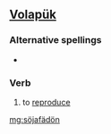 ==[[Volapük]]==

===Alternative spellings===
*{{l|vo|soyjafaydoyn}}

===Verb===
{{infl|vo|verb}}

# to [[reproduce]]

[[mg:söjafädön]]